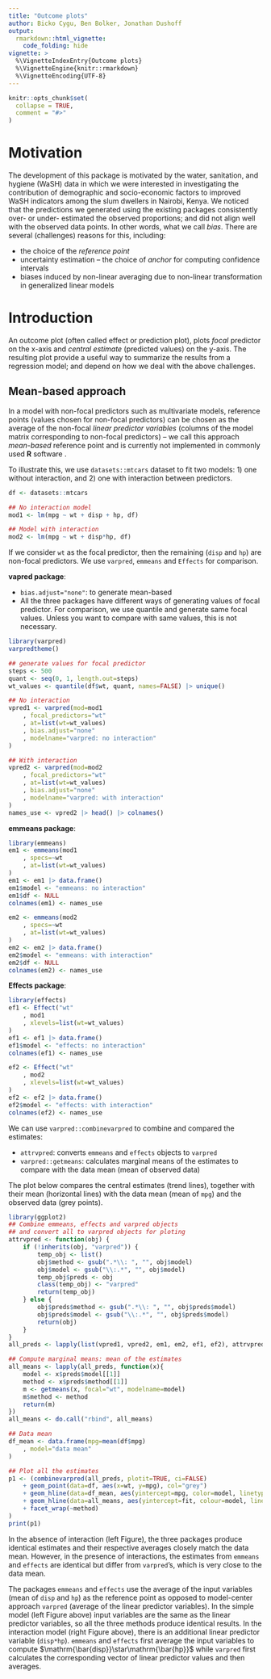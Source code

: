 ```yaml
---
title: "Outcome plots"
author: Bicko Cygu, Ben Bolker, Jonathan Dushoff
output:
  rmarkdown::html_vignette:
    code_folding: hide
vignette: >
  %\VignetteIndexEntry{Outcome plots}
  %\VignetteEngine{knitr::rmarkdown}
  %\VignetteEncoding{UTF-8}
---
```


```r
knitr::opts_chunk$set(
  collapse = TRUE,
  comment = "#>"
)
```

# Motivation

The development of this package is motivated by the water, sanitation, and hygiene (WaSH) data in which we were interested in investigating the contribution of demographic and socio-economic factors to improved WaSH indicators among the slum dwellers in Nairobi, Kenya. We noticed that the predictions we generated using the existing packages consistently over- or under- estimated the observed proportions; and did not align well with the observed data points. In other words, what we call _bias_. There are several (challenges) reasons for this, including:

- the choice of the _reference point_
- uncertainty estimation -- the choice of _anchor_ for computing confidence intervals
- biases induced by non-linear averaging due to non-linear transformation in generalized linear models

# Introduction

An outcome plot (often called effect or prediction plot), plots _focal_ predictor on the x-axis and _central estimate_ (predicted values) on the y-axis. The resulting plot provide a useful way to summarize the results from a regression model; and depend on how we deal with the above challenges.

## Mean-based approach

In a model with non-focal predictors such as multivariate models, reference points (values chosen for non-focal predictors) can be chosen as the average of the non-focal _linear predictor variables_ (columns of the model matrix corresponding to non-focal predictors) -- we call this approach _mean-based_ reference point and is currently not implemented in commonly used **R** software \textbf{packages}.

To illustrate this, we use `datasets::mtcars` dataset to fit two models: 1) one without interaction, and 2) one with interaction between predictors.

```r
df <- datasets::mtcars

## No interaction model
mod1 <- lm(mpg ~ wt + disp + hp, df)

## Model with interaction
mod2 <- lm(mpg ~ wt + disp*hp, df)
```

If we consider `wt` as the focal predictor, then the remaining (`disp` and `hp`) are non-focal predictors. We use `varpred`, `emmeans` and `Effects` for comparison.

**vapred package**:

- `bias.adjust="none"`: to generate mean-based
- All the three packages have different ways of generating values of focal predictor. For comparison, we use quantile and generate same focal values. Unless you want to compare with same values, this is not necessary.

```r
library(varpred)
varpredtheme()

## generate values for focal predictor
steps <- 500
quant <- seq(0, 1, length.out=steps)
wt_values <- quantile(df$wt, quant, names=FALSE) |> unique()

## No interaction
vpred1 <- varpred(mod=mod1
	, focal_predictors="wt"
	, at=list(wt=wt_values)
	, bias.adjust="none"
	, modelname="varpred: no interaction"
)

## With interaction
vpred2 <- varpred(mod=mod2
	, focal_predictors="wt"
	, at=list(wt=wt_values)
	, bias.adjust="none"
	, modelname="varpred: with interaction"
)
names_use <- vpred2 |> head() |> colnames()
```

**emmeans package**:

```r
library(emmeans)
em1 <- emmeans(mod1
	, specs=~wt
	, at=list(wt=wt_values)
)
em1 <- em1 |> data.frame()
em1$model <- "emmeans: no interaction"
em1$df <- NULL
colnames(em1) <- names_use

em2 <- emmeans(mod2
	, specs=~wt
	, at=list(wt=wt_values)
)
em2 <- em2 |> data.frame()
em2$model <- "emmeans: with interaction"
em2$df <- NULL
colnames(em2) <- names_use
```

**Effects package**:

```r
library(effects)
ef1 <- Effect("wt"
	, mod1
	, xlevels=list(wt=wt_values)
)
ef1 <- ef1 |> data.frame()
ef1$model <- "effects: no interaction"
colnames(ef1) <- names_use

ef2 <- Effect("wt"
	, mod2
	, xlevels=list(wt=wt_values)
)
ef2 <- ef2 |> data.frame()
ef2$model <- "effects: with interaction"
colnames(ef2) <- names_use
```

We can use `varpred::combinevarpred` to combine and compared the estimates:

- `attrvpred`: converts `emmeans` and `effects` objects to `varpred` 
- `varpred::getmeans`: calculates marginal means of the estimates to compare with the data mean (mean of observed data)

The plot below compares the central estimates (trend lines), together with their mean (horizontal lines) with the data mean (mean of `mpg`) and the observed data (grey points).

```r
library(ggplot2)
## Combine emmeans, effects and varpred objects
## and convert all to varpred objects for ploting
attrvpred <- function(obj) {
	if (!inherits(obj, "varpred")) {
		temp_obj <- list()
		obj$method <- gsub(".*\\: ", "", obj$model)
		obj$model <- gsub("\\:.*", "", obj$model)
		temp_obj$preds <- obj
		class(temp_obj) <- "varpred"
		return(temp_obj)
	} else {
		obj$preds$method <- gsub(".*\\: ", "", obj$preds$model)
		obj$preds$model <- gsub("\\:.*", "", obj$preds$model)
		return(obj)
	}
}
all_preds <- lapply(list(vpred1, vpred2, em1, em2, ef1, ef2), attrvpred)

## Compute marginal means: mean of the estimates
all_means <- lapply(all_preds, function(x){
	model <- x$preds$model[[1]]
	method <- x$preds$method[[1]]
	m <- getmeans(x, focal="wt", modelname=model)
	m$method <- method
	return(m)
})
all_means <- do.call("rbind", all_means)

## Data mean
df_mean <- data.frame(mpg=mean(df$mpg)
	, model="data mean"
)

## Plot all the estimates
p1 <- (combinevarpred(all_preds, plotit=TRUE, ci=FALSE)
	+ geom_point(data=df, aes(x=wt, y=mpg), col="grey")
	+ geom_hline(data=df_mean, aes(yintercept=mpg, color=model, linetype=model)) 
	+ geom_hline(data=all_means, aes(yintercept=fit, colour=model, linetype=model))
	+ facet_wrap(~method)
)
print(p1)
```

In the absence of interaction (left Figure), the three packages produce identical estimates and their respective averages closely match the data mean. However, in the presence of interactions, the estimates from `emmeans` and `effects` are identical but differ from `varpred`'s, which is very close to the data mean. 

The packages `emmeans` and `effects` use the average of the input variables (mean of `disp` and `hp`) as the reference point as opposed to model-center approach `varpred` (average of the linear predictor variables). In the simple model (left Figure above) input variables are the same as the linear predictor variables, so all the three methods produce identical results. In the interaction model (right Figure above), there is an additional linear predictor variable (`disp*hp`). `emmeans` and `effects` first average the input variables to compute $\mathrm{\bar{disp}}\star\mathrm{\bar{hp}}$ while `varpred` first calculates the corresponding vector of linear predictor values and then averages.

